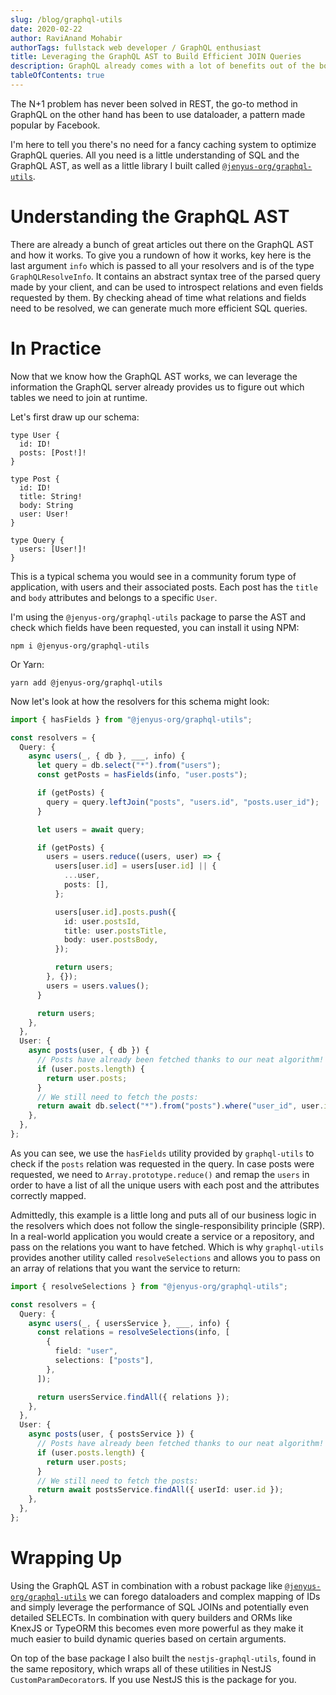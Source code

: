 ```yaml
---
slug: /blog/graphql-utils
date: 2020-02-22
author: RaviAnand Mohabir
authorTags: fullstack web developer / GraphQL enthusiast
title: Leveraging the GraphQL AST to Build Efficient JOIN Queries
description: GraphQL already comes with a lot of benefits out of the box - but by leveraging the AST we can improve performance by multiple factors and solve the N+1 problem elegantly.
tableOfContents: true
---
```


The N+1 problem has never been solved in REST, the go-to method in GraphQL on the other hand has been to use dataloader, a pattern made popular by Facebook.

I'm here to tell you there's no need for a fancy caching system to optimize GraphQL queries. All you need is a little understanding of SQL and the GraphQL AST, as well as a little library I built called [`@jenyus-org/graphql-utils`](https://github.com/Jenyus-Org/graphql-utils).

# Understanding the GraphQL AST

There are already a bunch of great articles out there on the GraphQL AST and how it works. To give you a rundown of how it works, key here is the last argument `info` which is passed to all your resolvers and is of the type `GraphQLResolveInfo`. It contains an abstract syntax tree of the parsed query made by your client, and can be used to introspect relations and even fields requested by them. By checking ahead of time what relations and fields need to be resolved, we can generate much more efficient SQL queries.

# In Practice

Now that we know how the GraphQL AST works, we can leverage the information the GraphQL server already provides us to figure out which tables we need to join at runtime.

Let's first draw up our schema:

```gql
type User {
  id: ID!
  posts: [Post!]!
}

type Post {
  id: ID!
  title: String!
  body: String
  user: User!
}

type Query {
  users: [User!]!
}
```

This is a typical schema you would see in a community forum type of application, with users and their associated posts. Each post has the `title` and `body` attributes and belongs to a specific `User`.

I'm using the `@jenyus-org/graphql-utils` package to parse the AST and check which fields have been requested, you can install it using NPM:

```shell
npm i @jenyus-org/graphql-utils
```

Or Yarn:

```shell
yarn add @jenyus-org/graphql-utils
```

Now let's look at how the resolvers for this schema might look:

```ts
import { hasFields } from "@jenyus-org/graphql-utils";

const resolvers = {
  Query: {
    async users(_, { db }, ___, info) {
      let query = db.select("*").from("users");
      const getPosts = hasFields(info, "user.posts");

      if (getPosts) {
        query = query.leftJoin("posts", "users.id", "posts.user_id");
      }

      let users = await query;

      if (getPosts) {
        users = users.reduce((users, user) => {
          users[user.id] = users[user.id] || {
            ...user,
            posts: [],
          };

          users[user.id].posts.push({
            id: user.postsId,
            title: user.postsTitle,
            body: user.postsBody,
          });

          return users;
        }, {});
        users = users.values();
      }

      return users;
    },
  },
  User: {
    async posts(user, { db }) {
      // Posts have already been fetched thanks to our neat algorithm!
      if (user.posts.length) {
        return user.posts;
      }
      // We still need to fetch the posts:
      return await db.select("*").from("posts").where("user_id", user.id);
    },
  },
};
```

As you can see, we use the `hasFields` utility provided by `graphql-utils` to check if the `posts` relation was requested in the query. In case posts were requested, we need to `Array.prototype.reduce()` and remap the `users` in order to have a list of all the unique users with each post and the attributes correctly mapped.

Admittedly, this example is a little long and puts all of our business logic in the resolvers which does not follow the single-responsibility principle (SRP). In a real-world application you would create a service or a repository, and pass on the relations you want to have fetched. Which is why `graphql-utils` provides another utility called `resolveSelections` and allows you to pass on an array of relations that you want the service to return:

```ts
import { resolveSelections } from "@jenyus-org/graphql-utils";

const resolvers = {
  Query: {
    async users(_, { usersService }, ___, info) {
      const relations = resolveSelections(info, [
        {
          field: "user",
          selections: ["posts"],
        },
      ]);

      return usersService.findAll({ relations });
    },
  },
  User: {
    async posts(user, { postsService }) {
      // Posts have already been fetched thanks to our neat algorithm!
      if (user.posts.length) {
        return user.posts;
      }
      // We still need to fetch the posts:
      return await postsService.findAll({ userId: user.id });
    },
  },
};
```

# Wrapping Up

Using the GraphQL AST in combination with a robust package like [`@jenyus-org/graphql-utils`](https://github.com/Jenyus-Org/graphql-utils) we can forego dataloaders and complex mapping of IDs and simply leverage the performance of SQL JOINs and potentially even detailed SELECTs. In combination with query builders and ORMs like KnexJS or TypeORM this becomes even more powerful as they make it much easier to build dynamic queries based on certain arguments.

On top of the base package I also built the `nestjs-graphql-utils`, found in the same repository, which wraps all of these utilities in NestJS `CustomParamDecorator`s. If you use NestJS this is the package for you.
